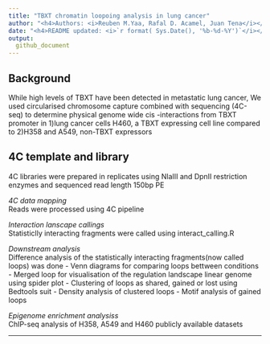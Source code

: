```yaml
---
title: "TBXT chromatin loopoing analysis in lung cancer"  
author: "<h4>Authors: <i>Reuben M.Yaa, Rafal D. Acamel, Juan Tena</i></h4>" 
date: "<h4>README updated: <i>`r format( Sys.Date(), '%b-%d-%Y')`</i></h4>"
output:
  github_document
---
```


## Background
While high levels of TBXT have been detected in metastatic lung cancer, 
We used circularised chromosome capture combined with sequencing (4C-seq) to determine physical  genome wide cis -interactions from TBXT promoter in 
1)lung cancer cells H460, a TBXT expressing cell line compared to 
2)H358 and A549, non-TBXT expressors  


## 4C template and library
4C libraries were prepared in replicates using NlaIII and DpnII restriction enzymes and sequenced read length 150bp PE

*4C data mapping*  
Reads were processed using 4C pipeline  

*Interaction lanscape callings*  
Statisticlly interacting fragments were called using interact_calling.R
 
 *Downstream analysis*  
Difference analysis of the statistically interacting fragments(now called loops) was done
 - Venn diagrams for comparing loops bettween conditions
 - Merged loop for visualisation of the regulation landscape linear genome using spider plot
 - Clustering of loops as shared, gained or lost using Bedtools suit
 - Density analysis of clustered loops
 - Motif analysis of gained loops
 
 *Epigenome enrichment analysiss*  
 ChIP-seq analysis of H358, A549 and H460 publicly available datasets
<hr>
